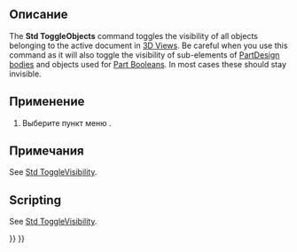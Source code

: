 <languages/>

{{Docnav/ru
|[[Std_SelectVisibleObjects/ru|Команда "Выбрать видимые объекты"]]
|[[Std_ShowObjects/ru|Команда "Показать все объекты"]]
|[[Std_View_Menu/ru|Меню "Вид"]]
|IconL=Std_SelectVisibleObjects.svg
|IconR=Std_ShowObjects.svg
|IconC=Freecad.svg
}}

<div class="mw-translate-fuzzy">
<!--Empty=1 to suppress icon-->
{{GuiCommand/ru
|Name=Std ToggleObjects
|Name/ru=Std ToggleObjects
|Empty=1
|MenuLocation=Вид → Видимость → Инвертировать все видимости
|Workbenches=All
|SeeAlso=[[Std_ToggleVisibility/ru|Std ToggleVisibility]], [[Std_ShowSelection/ru|Std ShowSelection]], [[Std_HideSelection/ru|Std HideSelection]], [[Std_ShowObjects/ru|Std ShowObjects]], [[Std_HideObjects/ru|Std HideObjects]]
}}
</div>

<span id="Description"></span>
==Описание==

The '''Std ToggleObjects''' command toggles the visibility of all objects belonging to the active document in [[3D_View|3D Views]]. Be careful when you use this command as it will also toggle the visibility of sub-elements of [[PartDesign_Body|PartDesign bodies]] and objects used for [[Part_Boolean|Part Booleans]]. In most cases these should stay invisible.

<span id="Usage"></span>
==Применение==

# Выберите пункт меню {{MenuCommand|Вид → Видимость → [[Image:Std_ToggleObjects.svg|16px]] Инвертировать все видимости}}.

<span id="Notes"></span>
==Примечания==

See [[Std_ToggleVisibility#Notes|Std ToggleVisibility]].

==Scripting==

See [[Std_ToggleVisibility#Scripting|Std ToggleVisibility]].


{{Docnav/ru
|[[Std_SelectVisibleObjects/ru|Команда "Выбрать видимые объекты"]]
|[[Std_ShowObjects/ru|Команда "Показать все объекты"]]
|[[Std_View_Menu/ru|Меню "Вид"]]
|IconL=Std_SelectVisibleObjects.svg
|IconR=Std_ShowObjects.svg
|IconC=Freecad.svg
}}

{{Std_Base_navi{{#translation:}}}}
{{Userdocnavi{{#translation:}}}}